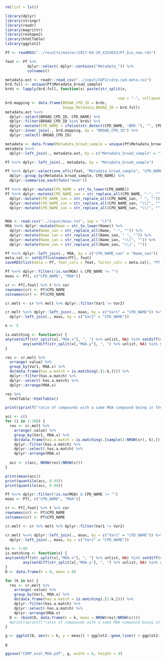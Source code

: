 ```r
rm(list = ls())

library(dplyr)
library(stringr)
library(readr)
library(magrittr)
library(reshape2)
library(htmlTable)
library(ggplot2)

Pf <- readRDS("../results/master/2017-04-20_425d653/Pf_bio_new.rds")

feat <- Pf %>% 
          dplyr::select(-dplyr::contains("Metadata_")) %>% 
          colnames()

metadata.ext <- readr::read_csv("../input/CDP2/cdrp.cpd.meta.csv")
brd.full <- unique(Pf$Metadata_broad_sample)
brds <- lapply(brd.full, function(x) paste(str_split(x,
                                                                             "-")[[1]][1:2], 
                                                   sep = "-", collapse = "-")) %>% unlist()
brd.mapping <- data.frame(BROAD_CPD_ID = brds, 
                          Image_Metadata_BROAD_ID = brd.full)
metadata.ext %<>% 
  dplyr::select(BROAD_CPD_ID, CPD_NAME) %>% 
  dplyr::filter(BROAD_CPD_ID %in% brds) %>%
  dplyr::mutate(CPD_NAME = ifelse(str_detect(CPD_NAME, "BRD-"), "", CPD_NAME)) %>%
  dplyr::inner_join(., brd.mapping, by = "BROAD_CPD_ID") %>%
  dplyr::select(-BROAD_CPD_ID)

metadata <- data.frame(Metadata_broad_sample = unique(Pf$Metadata_broad_sample))
metadata %<>% 
  dplyr::left_join(., metadata.ext, by = c("Metadata_broad_sample" = "Image_Metadata_BROAD_ID"))

Pf %<>% dplyr::left_join(., metadata, by = "Metadata_broad_sample")

Pf %<>% dplyr::select(one_of(c(feat, "Metadata_broad_sample", "CPD_NAME"))) %>%
  dplyr::group_by(Metadata_broad_sample, CPD_NAME) %>%
  dplyr::summarise_each(funs("mean"))

Pf %<>% dplyr::mutate(CPD_NAME = str_to_lower(CPD_NAME))
Pf %<>% dplyr::mutate(CPD_NAME_san = str_replace_all(CPD_NAME, "-", "")) %>%
  dplyr::mutate(CPD_NAME_san = str_replace_all(CPD_NAME_san, " ", "")) %>%
  dplyr::mutate(CPD_NAME_san = str_replace_all(CPD_NAME_san, "\\(", "")) %>%
  dplyr::mutate(CPD_NAME_san = str_replace_all(CPD_NAME_san, "\\)", "")) 
  

MOA <- read.csv("../input/moas.txt", sep = "\t")
MOA %<>% dplyr::mutate(Name = str_to_lower(Name)) %>%
  dplyr::mutate(Name_san = str_replace_all(Name, "-", "")) %>%
  dplyr::mutate(Name_san = str_replace_all(Name_san, " ", "")) %>%
  dplyr::mutate(Name_san = str_replace_all(Name_san, "\\(", "")) %>%
  dplyr::mutate(Name_san = str_replace_all(Name_san, "\\)", "")) 

Pf %<>% dplyr::left_join(., MOA, by = c("CPD_NAME_san" = "Name_san"))
meta.col <- setdiff(colnames(Pf), feat)
saveRDS(list(data = Pf, feat_cols = feat, factor_cols = meta.col), "Pf_annotated.rds")

```

```r

Pf %<>% dplyr::filter(!is.na(MOA) & CPD_NAME != "")
moas <- Pf[, c("CPD_NAME", "MOA")]

cr <- Pf[,feat] %>% t %>% cor
rownames(cr) <- Pf$CPD_NAME
colnames(cr) <- Pf$CPD_NAME

cr.melt <- cr %>% melt %>% dplyr::filter(Var1 != Var2)

cr.melt %<>% dplyr::left_join(., moas, by = c("Var1" = "CPD_NAME")) %>%
  dplyr::left_join(., moas, by = c("Var2" = "CPD_NAME"))

k <- 5

is.matching <- function(x) {
any(setdiff(str_split(x[,"MOA.x"], ", ") %>% unlist, NA) %in% setdiff(str_split(x[,"MOA.y"], ", ") %>% unlist, NA)) |
        any(setdiff(str_split(x[,"MOA.y"], ", ") %>% unlist, NA) %in% setdiff(str_split(x[,"MOA.x"], ", ") %>% unlist, NA))
}

res <- cr.melt %>% 
  arrange(-value) %>%
  group_by(Var1, MOA.x) %>%
  do(data.frame(has.a.match = is.matching(.[1:k,]))) %>%
  dplyr::filter(has.a.match) %>% 
  dplyr::select(-has.a.match) %>% 
  dplyr::arrange(MOA.x) 

res %>%
  htmlTable::htmlTable()

print(sprintf("ratio of compounds with a same MOA compound being in their %d-NN : %f", k, NROW(res)/NROW(cr)))

acc <- c()
for (i in 1:100) {
  res <- cr.melt %>% 
    arrange(-value) %>%
    group_by(Var1, MOA.x) %>%
    do(data.frame(has.a.match = is.matching(.[sample(1:NROW(cr), k),]))) %>%
    dplyr::filter(has.a.match) %>% 
    dplyr::select(-has.a.match) %>% 
    dplyr::arrange(MOA.x) 
  
  acc <- c(acc, NROW(res)/NROW(cr))
}

print(mean(acc))
print(quantile(acc, 0.95))
print(quantile(acc, 0.99))

```

```r

Pf %<>% dplyr::filter(!is.na(MOA) & CPD_NAME != "")
moas <- Pf[, c("CPD_NAME", "MOA")]

cr <- Pf[,feat] %>% t %>% cor
rownames(cr) <- Pf$CPD_NAME
colnames(cr) <- Pf$CPD_NAME

cr.melt <- cr %>% melt %>% dplyr::filter(Var1 != Var2)

cr.melt %<>% dplyr::left_join(., moas, by = c("Var1" = "CPD_NAME")) %>%
  dplyr::left_join(., moas, by = c("Var2" = "CPD_NAME"))

ks <- 1:40
is.matching <- function(x) {
any(setdiff(str_split(x[,"MOA.x"], ", ") %>% unlist, NA) %in% setdiff(str_split(x[,"MOA.y"], ", ") %>% unlist, NA)) |
        any(setdiff(str_split(x[,"MOA.y"], ", ") %>% unlist, NA) %in% setdiff(str_split(x[,"MOA.x"], ", ") %>% unlist, NA))
}
D <- data.frame(k = 0, meas = 0)

for (k in ks) {
  res <- cr.melt %>% 
    arrange(-value) %>%
    group_by(Var1, MOA.x) %>%
    do(data.frame(has.a.match = is.matching(.[1:k,]))) %>%
    dplyr::filter(has.a.match) %>% 
    dplyr::select(-has.a.match) %>% 
    dplyr::arrange(MOA.x) 
  D <- rbind(D, data.frame(k = k, meas = NROW(res)/NROW(cr)))  
  #print(sprintf("ratio of compounds with a same MOA compound being in their %d-NN : %f", k, NROW(res)/NROW(cr)))
}

g <- ggplot(D, aes(x = k, y = meas)) + ggplot2::geom_line() + ggplot2::ylab("ratio of same MOA compound pairs")

g

ggsave("CDRP_eval_MOA.pdf", g, width = 6, height = 4)

```

